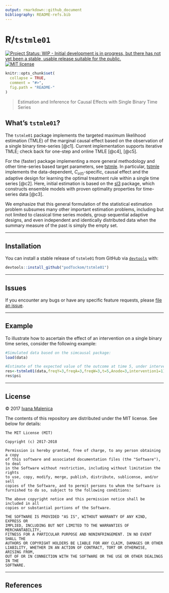 ```yaml
---
output: rmarkdown::github_document
bibliography: README-refs.bib
---
```


# R/`tstmle01`

[![Project Status: WIP - Initial development is in progress, but there has not yet been a stable, usable release suitable for the public.](http://www.repostatus.org/badges/latest/wip.svg)](http://www.repostatus.org/#wip)
[![MIT license](http://img.shields.io/badge/license-MIT-brightgreen.svg)](http://opensource.org/licenses/MIT)

<!-- README.md is generated from README.Rmd. Please edit that file -->

```r
knitr::opts_chunk$set(
  collapse = TRUE,
  comment = "#>",
  fig.path = "README-"
)
```

> Estimation and Inference for Causal Effects with Single Binary Time Series

## What's `tstmle01`?

The `tstmle01` package implements the targeted maximum likelihood estimation (TMLE) of the marginal causal effect based on the observation of a single binary time-series [@c1]. Current implementation supports iterative TMLE; check back for one-step and online TMLE [@c4], [@c5]. 

For the (faster) package implementing a more general methodology and other time-series based target parameters, see [tstmle](https://github.com/podTockom/tstmle/). In particular, [tstmle](https://github.com/podTockom/tstmle/) implements the data-dependent, $C_{o(t)}$-specific, causal effect and the adaptive design for learning the optimal treatment rule within a single time series [@c2]. Here, initial estimation is based on the [sl3](https://github.com/jeremyrcoyle/sl3) package, which constructs ensemble models with proven optimality properties for time-series data [@c3].

We emphasize that this general formulation of the statistical estimation problem subsumes many
other important estimation problems, including but not limited to classical time
series models, group sequential adaptive designs, and even independent and
identically distributed data when the summary measure of the past is simply the
empty set. 
  
---

## Installation

You can install a stable release of `tstmle01` from GitHub via
[`devtools`](https://www.rstudio.com/products/rpackages/devtools/) with:

```r
devtools::install_github("podTockom/tstmle01")
```

---

## Issues

If you encounter any bugs or have any specific feature requests, please [file an
issue](https://github.com/podTockom/tstmle01/issues).

---

## Example

To illustrate how to ascertain the effect of an
intervention on a single binary time series, consider the following example:

```r
#Simulated data based on the simcausal package:
load(data)

#Estimate of the expected value of the outcome at time 5, under intervention on Anode 3:
res<-tstmle01(data,freqY=3,freqA=3,freqW=3,t=5,Anode=3,intervention1=1)
res$psi

```

---

## License

&copy; 2017 [Ivana Malenica](https://github.com/podTockom)

The contents of this repository are distributed under the MIT license. See
below for details:
```
The MIT License (MIT)

Copyright (c) 2017-2018

Permission is hereby granted, free of charge, to any person obtaining a copy
of this software and associated documentation files (the "Software"), to deal
in the Software without restriction, including without limitation the rights
to use, copy, modify, merge, publish, distribute, sublicense, and/or sell
copies of the Software, and to permit persons to whom the Software is
furnished to do so, subject to the following conditions:

The above copyright notice and this permission notice shall be included in all
copies or substantial portions of the Software.

THE SOFTWARE IS PROVIDED "AS IS", WITHOUT WARRANTY OF ANY KIND, EXPRESS OR
IMPLIED, INCLUDING BUT NOT LIMITED TO THE WARRANTIES OF MERCHANTABILITY,
FITNESS FOR A PARTICULAR PURPOSE AND NONINFRINGEMENT. IN NO EVENT SHALL THE
AUTHORS OR COPYRIGHT HOLDERS BE LIABLE FOR ANY CLAIM, DAMAGES OR OTHER
LIABILITY, WHETHER IN AN ACTION OF CONTRACT, TORT OR OTHERWISE, ARISING FROM,
OUT OF OR IN CONNECTION WITH THE SOFTWARE OR THE USE OR OTHER DEALINGS IN THE
SOFTWARE.
```

---

## References



